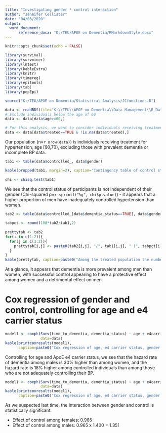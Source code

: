 ```yaml
---
title: "Investigating gender * control interaction"
author: "Jennifer Collister"
date: "04/03/2020"
output: 
  word_document:
      reference_docx: "K:/TEU/APOE on Dementia/RMarkdownStyle.docx"
---
```


```r
knitr::opts_chunk$set(echo = FALSE)

library(survival)
library(survminer)
library(lmtest)
library(kableExtra)
library(knitr)
library(timereg)
library(epitools)
library(tab)
library(popEpi)

source("K:/TEU/APOE on Dementia/Statistical Analysis/JCfunctions.R")
```

```r
data <- readRDS(file="K:\\TEU\\APOE on Dementia\\Data Management\\R_Dataframes_TLA\\38358\\Organised\\Hypertension\\APOE\\apoe_excl.rds")
# Exclude individuals below the age of 60
data <- data[data$age>=60,]

# For this analysis, we want to consider individuals receiving treatment for hypertension
data <- data[data$treated==TRUE & !is.na(data$treated),]

```

Our population (n=`r nrow(data)`) is individuals receiving treatment for hypertension, age [60,70), excluding those with prevalent dementia or incomplete BP data.

```r

tab1 <- table(data$controlled_, data$gender)

kable(propped(tab1, margin=2), caption="Contingency table of control status and gender")
  
chi <- chisq.test(tab1)

```

We see that the control status of participants is not independent of their gender (Chi-squared p=`r sprintf("%g", chi$p.value)`) - it appears that a higher proportion of men have inadequately controlled hypertension than women.

```r
tab2 <- table(data$controlled_[data$dementia_status==TRUE], data$gender[data$dementia_status==TRUE])
  
tabpct <- round(100*tab2/tab1,2)
  
prettytab <- tab2
for(i in c(1:2)){
  for(j in c(1:2)){
    prettytab[i,j] <- paste0(tab2[i,j], "/", tab1[i,j], " (", tabpct[i,j], "%)")
  }
}
kable(prettytab, caption=paste0("Among the treated population the number of dementia cases out of total individuals in each category is:"))

```

At a glance, it appears that dementia is more prevalent among men than women, with successful control appearing to have a protective effect among women and a detrimental effect on men.

# Cox regression of gender and control, controlling for age and e4 carrier status

```r

model1 <- coxph(Surv(time_to_dementia, dementia_status) ~ age + e4carrier_ + gender + controlled_, 
                data=data)
kable(printcoxresults(model1), 
      caption=paste0("Cox regression of age, e4 carrier status, gender and control status among participants who are taking BP medication, n=", model1$n))

```

Controlling for age and ApoE e4 carrier status, we see that the hazard rate of dementia among males is 30% higher than among women, and the hazard rate is 18% higher among controlled individuals than among those who are not adequately controlling their BP.

```r
model1 <- coxph(Surv(time_to_dementia, dementia_status) ~ age + e4carrier_ + gender * controlled_, 
                data=data)
kable(printcoxresults(model1), 
      caption=paste0("Cox regression of age, e4 carrier status, gender and control status among participants who are taking BP medication, with interaction term between gender and control, n=", model1$n))

```

As we suspected last time, the interaction between gender and control is statistically significant.

* Effect of control among females: 0.965
* Effect of control among males: 0.965 x 1.400 = 1.351



